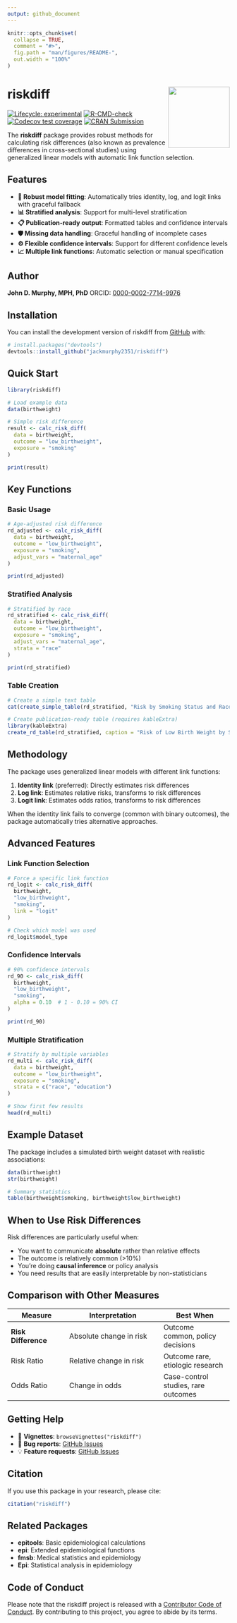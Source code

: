 ```yaml
---
output: github_document
---
```


<!-- README.md is generated from README.Rmd. Please edit that file -->

```r
knitr::opts_chunk$set(
  collapse = TRUE,
  comment = "#>",
  fig.path = "man/figures/README-",
  out.width = "100%"
)
```

# riskdiff <img src="man/figures/logo.png" align="right" height="139"/>

<!-- badges: start -->

[![Lifecycle: experimental](https://img.shields.io/badge/lifecycle-experimental-orange.svg)](https://lifecycle.r-lib.org/articles/stages.html#experimental)
[![R-CMD-check](https://github.com/jackmurphy2351/riskdiff/workflows/R-CMD-check/badge.svg)](https://github.com/jackmurphy2351/riskdiff/actions)
[![Codecov test coverage](https://codecov.io/gh/jackmurphy2351/riskdiff/branch/main/graph/badge.svg)](https://app.codecov.io/gh/jackmurphy2351/riskdiff?branch=main)
[![CRAN Submission](https://img.shields.io/badge/CRAN-Submitted-yellow.svg)](https://cran.r-project.org/package=riskdiff)

<!-- badges: end -->

The **riskdiff** package provides robust methods for calculating risk differences (also known as prevalence differences in cross-sectional studies) using generalized linear models with automatic link function selection.

## Features

-   **🔧 Robust model fitting**: Automatically tries identity, log, and logit links with graceful fallback
-   **📊 Stratified analysis**: Support for multi-level stratification
-   **📋 Publication-ready output**: Formatted tables and confidence intervals
-   **🛡️ Missing data handling**: Graceful handling of incomplete cases
-   **⚙️ Flexible confidence intervals**: Support for different confidence levels
-   **📈 Multiple link functions**: Automatic selection or manual specification

## Author

**John D. Murphy, MPH, PhD**
ORCID: [0000-0002-7714-9976](https://orcid.org/0000-0002-7714-9976)

## Installation

You can install the development version of riskdiff from [GitHub](https://github.com/) with:

``` r
# install.packages("devtools")
devtools::install_github("jackmurphy2351/riskdiff")
```

## Quick Start

```r
library(riskdiff)

# Load example data
data(birthweight)

# Simple risk difference
result <- calc_risk_diff(
  data = birthweight,
  outcome = "low_birthweight",
  exposure = "smoking"
)

print(result)
```

## Key Functions

### Basic Usage

```r
# Age-adjusted risk difference
rd_adjusted <- calc_risk_diff(
  data = birthweight,
  outcome = "low_birthweight", 
  exposure = "smoking",
  adjust_vars = "maternal_age"
)

print(rd_adjusted)
```

### Stratified Analysis

```r
# Stratified by race
rd_stratified <- calc_risk_diff(
  data = birthweight,
  outcome = "low_birthweight",
  exposure = "smoking",
  adjust_vars = "maternal_age",
  strata = "race"
)

print(rd_stratified)
```

### Table Creation

```r
# Create a simple text table
cat(create_simple_table(rd_stratified, "Risk by Smoking Status and Race"))
```

```r
# Create publication-ready table (requires kableExtra)
library(kableExtra)
create_rd_table(rd_stratified, caption = "Risk of Low Birth Weight by Smoking Status")
```

## Methodology

The package uses generalized linear models with different link functions:

1.  **Identity link** (preferred): Directly estimates risk differences
2.  **Log link**: Estimates relative risks, transforms to risk differences\
3.  **Logit link**: Estimates odds ratios, transforms to risk differences

When the identity link fails to converge (common with binary outcomes), the package automatically tries alternative approaches.

## Advanced Features

### Link Function Selection

```r
# Force a specific link function
rd_logit <- calc_risk_diff(
  birthweight, 
  "low_birthweight", 
  "smoking",
  link = "logit"
)

# Check which model was used
rd_logit$model_type
```

### Confidence Intervals

```r
# 90% confidence intervals
rd_90 <- calc_risk_diff(
  birthweight,
  "low_birthweight", 
  "smoking",
  alpha = 0.10  # 1 - 0.10 = 90% CI
)

print(rd_90)
```

### Multiple Stratification

```r
# Stratify by multiple variables
rd_multi <- calc_risk_diff(
  data = birthweight,
  outcome = "low_birthweight",
  exposure = "smoking", 
  strata = c("race", "education")
)

# Show first few results
head(rd_multi)
```

## Example Dataset

The package includes a simulated birth weight dataset with realistic associations:

```r
data(birthweight)
str(birthweight)

# Summary statistics
table(birthweight$smoking, birthweight$low_birthweight)
```

## When to Use Risk Differences

Risk differences are particularly useful when:

-   You want to communicate **absolute** rather than relative effects
-   The outcome is relatively common (\>10%)
-   You're doing **causal inference** or policy analysis
-   You need results that are easily interpretable by non-statisticians

## Comparison with Other Measures

| Measure | Interpretation | Best When |
|-------------------|-------------------------------|-----------------------|
| **Risk Difference** | Absolute change in risk | Outcome common, policy decisions |
| Risk Ratio | Relative change in risk | Outcome rare, etiologic research |
| Odds Ratio | Change in odds | Case-control studies, rare outcomes |

## Getting Help

-   📖 **Vignettes**: `browseVignettes("riskdiff")`
-   🐛 **Bug reports**: [GitHub Issues](https://github.com/jackmurphy2351/riskdiff/issues)
-   💡 **Feature requests**: [GitHub Issues](https://github.com/jackmurphy2351/riskdiff/issues)

## Citation

If you use this package in your research, please cite:

``` r
citation("riskdiff")
```

## Related Packages

-   **epitools**: Basic epidemiological calculations
-   **epi**: Extended epidemiological functions\
-   **fmsb**: Medical statistics and epidemiology
-   **Epi**: Statistical analysis in epidemiology

## Code of Conduct

Please note that the riskdiff project is released with a [Contributor Code of Conduct](https://contributor-covenant.org/version/2/1/CODE_OF_CONDUCT.html). By contributing to this project, you agree to abide by its terms.
